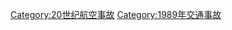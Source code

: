 {{Year by category
|m=1
|c=9
|d=8
|y=9
|cat=航空事故
|sortkey=航空事故
|parent=20世纪航空事故
|subcat=1989年交通事故
}}
[[Category:20世纪航空事故|Category:20世纪航空事故]]
[[Category:1989年交通事故|Category:1989年交通事故]]